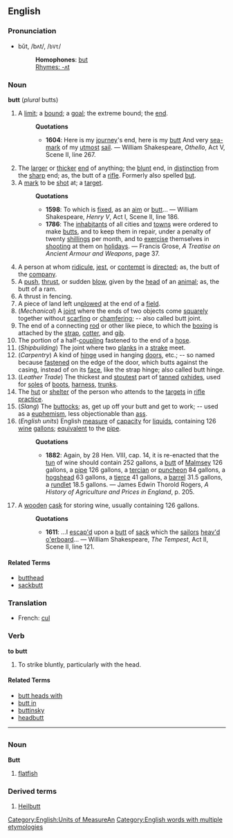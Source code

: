 ==English==
===Pronunciation===
*bŭt, /bʌt/, /<tt>bVt</tt>/
*:'''Homophones''': [[but]]
*:[[Rhymes:English:-ʌt|Rhymes: -ʌt]]

===Noun===
'''butt''' (''plural'' butts)

# A [[limit]]; a [[bound]]; a [[goal]]; the extreme bound; the [[end]].
#:'''Quotations'''
#:*'''1604''': Here is my [[journey]]'s end, here is my [[butt]] And very [[sea-mark]] of my [[utmost]] [[sail]]. &mdash; William Shakespeare, ''Othello'', Act V, Scene II, line 267.
# The [[large]]r or [[thick]]er [[end]] of anything; the [[blunt]] end, in [[distinction]] from the [[sharp]] end; as, the butt of a [[rifle]]. Formerly also spelled [[but]].
# A [[mark]] to be [[shot]] at; a [[target]].
#:'''Quotations'''
#:*'''1598''': To which is [[fix]]ed, as an [[aim]] or [[butt]]... &mdash; William Shakespeare, ''Henry V'', Act I, Scene II, line 186.
#:*'''1786''': The [[inhabitant]]s of all cities and [[town]]s were ordered to make [[butt]]s, and to keep them in repair, under a penalty of twenty [[shilling]]s per month, and to [[exercise]] themselves in [[shoot]]ing at them on [[holiday]]s. &mdash; Francis Grose, ''A Treatise on Ancient Armour and Weapons'', page 37.
# A person at whom [[ridicule]], [[jest]], or [[contempt]] is [[direct]]ed; as, the butt of the [[company]].
# A [[push]], [[thrust]], or sudden [[blow]], given by the [[head]] of an [[animal]]; as, the butt of a ram.
# A thrust in fencing.
# A piece of land left un[[plow]]ed at the end of a [[field]].
# (''Mechanical'') A [[joint]] where the ends of two objects come [[squarely]] together without [[scarf]]ing or [[chamfer]]ing; -- also called butt joint.
# The end of a connecting [[rod]] or other like piece, to which the [[box]]ing is attached by the [[strap]], [[cotter]], and [[gib]].
# The portion of a half-[[coupling]] fastened to the end of a [[hose]].
# (''Shipbuilding'') The joint where two [[plank]]s in a [[strake]] meet.
# (''Carpentry'') A kind of [[hinge]] used in hanging [[door]]s, etc.; -- so named because [[fasten]]ed on the edge of the door, which butts against the casing, instead of on its [[face]], like the strap hinge; also called butt hinge.
# (''Leather Trade'') The thickest and [[stout]]est part of [[tan]]ned [[oxhide]]s, used for [[sole]]s of [[boot]]s, [[harness]], [[trunk]]s.
# The [[hut]] or [[shelter]] of the person who attends to the [[target]]s in [[rifle]] [[practice]].
# (''Slang'') The [[buttock]]s; as, get up off your butt and get to work; -- used as a [[euphemism]], less objectionable than [[ass]].
# (''English units'') [[Category:English:Units of Measure]]An English [[measure]] of [[capacity]] for [[liquid]]s, containing 126 [[wine]] [[gallon]]s; [[equivalent]] to the [[pipe]].
#:'''Quotations'''
#:* '''1882''': Again, by 28 Hen. VIII, cap. 14, it is re-enacted that the [[tun]] of wine should contain 252 gallons, a [[butt]] of [[Malmsey]] 126 gallons, a [[pipe]] 126 gallons, a [[tercian]] or [[puncheon]] 84 gallons, a [[hogshead]] 63 gallons, a [[tierce]] 41 gallons, a [[barrel]] 31.5 gallons, a [[rundlet]] 18.5 gallons. &mdash; James Edwin Thorold Rogers, ''A History of Agriculture and Prices in England'', p. 205.
# A [[wooden]] [[cask]] for storing wine, usually containing 126 gallons.
#:'''Quotations'''
#:* '''1611''': ...I [[escape|escap'd]] upon a [[butt]] of [[sack]] which the [[sailor]]s [[heave|heav'd]] [[overboard|o'erboard]]... &mdash; William Shakespeare, ''The Tempest'', Act II, Scene II, line 121.

====Related Terms====
*[[butthead]]
*[[sackbutt]]

===Translation===
*French: [[cul]]

===Verb===
'''to butt'''

# To strike bluntly, particularly with the head.

====Related Terms====
*[[butt heads with]]
*[[butt in]]
*[[buttinsky]]
*[[headbutt]]

[[Category:English words with multiple etymologies]]

----

=={{de}}==
===Noun===
'''Butt'''
# [[flatfish]]
===Derived terms===
#[[Heilbutt]]